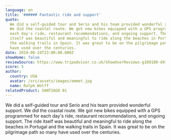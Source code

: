 ```yaml
---
language: en
title: '###### Fantastic ride and support'
quote:
  We did a self-guided tour and Serio and his team provided wonderful support.
  We did the coastal route. We got new bikes equipped with a GPS programmed for
  each day's ride, restaurant recommendations, and ongoing support. The ride
  itself was beautiful and meaningful to ride along the beaches in Portugal and
  the walking trails in Spain. It was great to be on the pilgrimage path so many
  have used over the centuries.
date: 2019-06-24T23:00:00.000Z
showHome: false
reviewSource: https://www.tripadvisor.co.uk/ShowUserReviews-g189180-d4105907-r692645673-Top_Bike_tours_Portugal-Porto_Porto_District_Northern_Portugal.html
score: 5
author:
  country: USA
  avatar: /src/assets/images/emmet.jpg
  name: Ralph Wolff
relatedProduct: SANTIAGO 01
---
```


We did a self-guided tour and Serio and his team provided wonderful support. We
did the coastal route. We got new bikes equipped with a GPS programmed for each
day's ride, restaurant recommendations, and ongoing support. The ride itself was
beautiful and meaningful to ride along the beaches in Portugal and the walking
trails in Spain. It was great to be on the pilgrimage path so many have used
over the centuries.
